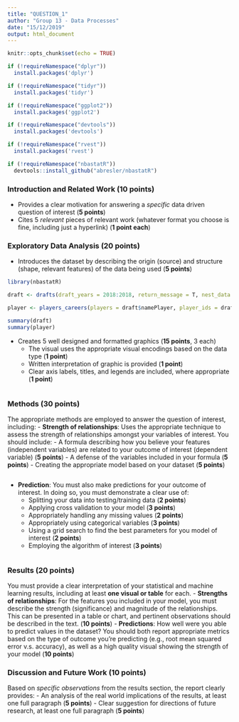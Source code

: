```yaml
---
title: "QUESTION_1"
author: "Group 13 - Data Processes"
date: "15/12/2019"
output: html_document
---
```


```r
knitr::opts_chunk$set(echo = TRUE)

if (!requireNamespace("dplyr"))
  install.packages('dplyr')

if (!requireNamespace("tidyr"))
  install.packages('tidyr')

if (!requireNamespace("ggplot2"))
  install.packages('ggplot2')

if (!requireNamespace("devtools"))
  install.packages('devtools')

if (!requireNamespace("rvest"))
  install.packages('rvest')

if (!requireNamespace("nbastatR"))
  devtools::install_github("abresler/nbastatR")
```

### Introduction and Related Work (**10 points**)
- Provides a clear motivation for answering a _specific_ data driven question of interest (**5 points**)
- Cites 5 _relevant_ pieces of relevant work (whatever format you choose is fine, including just a hyperlink) (**1 point each**)

### Exploratory Data Analysis (**20 points**)
- Introduces the dataset by describing the origin (source) and structure (shape, relevant features) of the data being used (**5 points**)
```r
library(nbastatR)

draft <- drafts(draft_years = 2018:2018, return_message = T, nest_data = F)

player <- players_careers(players = draft$namePlayer, player_ids = draft$idPlayer, modes = c("PerGame", "Totals"), assign_to_environment = TRUE, add_mode_names = TRUE, return_message = TRUE)

summary(draft)
summary(player)

```


- Creates 5 well designed and formatted graphics (**15 points**, 3 each)
  - The visual uses the appropriate visual encodings based on the data type (**1 point**)
  - Written interpretation of graphic is provided (**1 point**)
  - Clear axis labels, titles, and legends are included, where appropriate (**1 point**)
```r

```
  
### Methods (**30 points**)
The appropriate methods are employed to answer the question of interest, including:
- **Strength of relationships**: Uses the appropriate technique to assess the strength of relationships amongst your variables of interest. You should include: 
  - A formula describing how you believe your features (independent variables) are related to your outcome of interest (dependent variable) (**5 points**)
  - A defense of the variables included in your formula (**5 points**)
  - Creating the appropriate model based on your dataset (**5 points**)
  
```r

```

- **Prediction**: You must also make predictions for your outcome of interest. In doing so, you must demonstrate a clear use of:
  - Splitting your data into testing/training data (**2 points**)
  - Applying cross validation to your model (**3 points**)
  - Appropriately handling any missing values (**2 points**)
  - Appropriately using categorical variables (**3 points**)
  - Using a grid search to find the best parameters for you model of interest (**2 points**)
  - Employing the algorithm of interest (**3 points**)
  
```r

```

### Results (**20 points**)
You must provide a clear interpretation of your statistical and machine learning results, including at least **one visual or table** for each.
- **Strengths of relationships**: For the features you included in your model, you must describe the strength (significance) and magnitude of the relationships. This can be presented in a table or chart, and pertinent observations should be described in the text. (**10 points**)
- **Predictions**: How well were you able to predict values in the dataset? You should both report appropriate metrics based on the type of outcome you're predicting (e.g., root mean squared error v.s. accuracy), as well as a high quality visual showing the strength of your model (**10 points**)

### Discussion and Future Work (**10 points**)
Based on _specific observations_ from the results section, the report clearly provides:
  - An analysis of the real world implications of the results, at least one full paragraph (**5 points**)
  - Clear suggestion for directions of future research, at least one full paragraph (**5 points**)